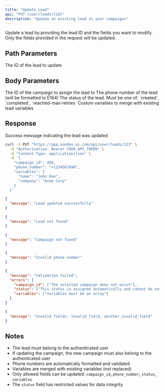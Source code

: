 ```yaml
---
title: "Update Lead"
api: "PUT /user/leads/{id}"
description: "Update an existing lead in your campaigns"
---
```


Update a lead by providing the lead ID and the fields you want to modify. Only the fields provided in the request will be updated.

## Path Parameters

<ParamField path="id" type="integer" required>
  The ID of the lead to update
</ParamField>

## Body Parameters

<ParamField body="campaign_id" type="integer" optional>
  The ID of the campaign to assign the lead to
</ParamField>

<ParamField body="phone_number" type="string" optional>
  The phone number of the lead (will be formatted to E164)
</ParamField>

<ParamField body="status" type="string" optional>
  The status of the lead. Must be one of: `created`, `completed`, `reached-max-retries`
</ParamField>

<ParamField body="variables" type="object" optional>
  Custom variables to merge with existing lead variables
</ParamField>

## Response

<ResponseField name="message" type="string">
  Success message indicating the lead was updated
</ResponseField>

<RequestExample>

```bash cURL
curl -X PUT "https://app.sondes-ai.com/api/user/leads/123" \
  -H "Authorization: Bearer YOUR_API_TOKEN" \
  -H "Content-Type: application/json" \
  -d '{
    "campaign_id": 456,
    "phone_number": "+1234567890",
    "variables": {
      "name": "John Doe",
      "company": "Acme Corp"
    }
  }'
```

</RequestExample>

<ResponseExample>

```json Success Response
{
  "message": "Lead updated successfully"
}
```

```json Error Response - Lead Not Found
{
  "message": "Lead not found"
}
```

```json Error Response - Campaign Not Found
{
  "message": "Campaign not found"
}
```

```json Error Response - Invalid Phone Number
{
  "message": "Invalid phone number"
}
```

```json Error Response - Validation Failed
{
  "message": "Validation failed",
  "errors": {
    "campaign_id": ["The selected campaign does not exist"],
    "status": ["This status is assigned automatically and cannot be set manually"],
    "variables": ["Variables must be an array"]
  }
}
```

```json Error Response - Invalid Fields
{
  "message": "Invalid fields: invalid_field, another_invalid_field"
}
```

</ResponseExample>

## Notes

- The lead must belong to the authenticated user
- If updating the campaign, the new campaign must also belong to the authenticated user
- Phone numbers are automatically formatted and validated
- Variables are merged with existing variables (not replaced)
- Only allowed fields can be updated: `campaign_id`, `phone_number`, `status`, `variables`
- The `status` field has restricted values for data integrity